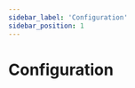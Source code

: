 ```yaml
---
sidebar_label: 'Configuration'
sidebar_position: 1
---
```


[//]: # (Maybe merge this page with core.mdx instead?)

# Configuration

[//]: # (TODO: Core Configuration)

[//]: # (TODO: Admin Configuration)
